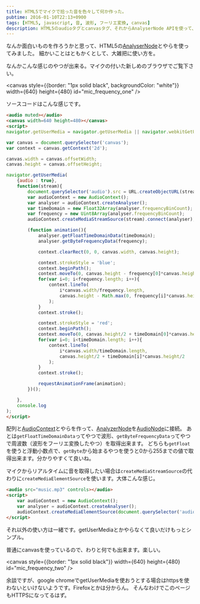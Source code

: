 ```yaml
---
title: HTML5でマイクで拾った音を色々して何か作った。
pubtime: 2016-01-10T22:13+0900
tags: [HTML5, javascript, 音, 波形, フーリエ変換, canvas]
description: HTML5のaudioタグとcanvasタグ、それからAnalyserNode APIを使って、録音やマイク入力をブラウザだけで解析・可視化してみました。色々と面白いことが出来そうです。
---
```


なんか面白いものを作ろうかと思って、HTML5の[AnalyserNode](https://developer.mozilla.org/en-US/docs/Web/API/AnalyserNode)とやらを使ってみました。
細かいことはともかくとして、大雑把に使い方を。

なんかこんな感じのやつが出来る。マイクの付いた新しめのブラウザでご覧下さい。

<canvas style={{border: "1px solid black", backgroundColor: "white"}} width={640} height={480} id="mic_frequency_one" />

ソースコードはこんな感じです。
``` html
<audio muted></audio>
<canvas width=640 height=480></canvas>
<script>
navigator.getUserMedia = navigator.getUserMedia || navigator.webkitGetUserMedia || navigator.mozGetUserMedia || navigator.msGetUserMedia;

var canvas = document.querySelector('canvas');
var context = canvas.getContext('2d');

canvas.width = canvas.offsetWidth;
canvas.height = canvas.offsetHeight;

navigator.getUserMedia(
    {audio : true},
    function(stream){
        document.querySelector('audio').src = URL.createObjectURL(stream);
        var audioContext = new AudioContext();
        var analyser = audioContext.createAnalyser();
        var timeDomain = new Float32Array(analyser.frequencyBinCount);
        var frequency = new Uint8Array(analyser.frequencyBinCount);
        audioContext.createMediaStreamSource(stream).connect(analyser);

        (function animation(){
            analyser.getFloatTimeDomainData(timeDomain);
            analyser.getByteFrequencyData(frequency);

            context.clearRect(0, 0, canvas.width, canvas.height);

            context.strokeStyle = 'blue';
            context.beginPath();
            context.moveTo(0, canvas.height - frequency[0]*canvas.height/255);
            for(var i=0; i<frequency.length; i++){
                context.lineTo(
                    i*canvas.width/frequency.length,
                    canvas.height - Math.max(0, frequency[i]*canvas.height/255)
                );
            }
            context.stroke();

            context.strokeStyle = 'red';
            context.beginPath();
            context.moveTo(0, canvas.height/2 + timeDomain[0]*canvas.height/2);
            for(var i=0; i<timeDomain.length; i++){
                context.lineTo(
                    i*canvas.width/timeDomain.length,
                    canvas.height/2 + timeDomain[i]*canvas.height/2
                );
            }
            context.stroke();

            requestAnimationFrame(animation);
        })();

    },
    console.log
);
</script>
```
配列と[AudioContext](https://developer.mozilla.org/en-US/docs/Web/API/AudioContext)とやらを作って、[AnalyzerNode](https://developer.mozilla.org/en-US/docs/Web/API/AnalyserNode)を[AudioNode](https://developer.mozilla.org/en-US/docs/Web/API/AudioNode)に接続。
あとは`getFloatTimeDomainData`ってやつで波形、`getByteFrequencyData`ってやつで周波数（波形をフーリエ変換したやつ）を取得出来ます。
どちらも`getFloat`を使うと浮動小数点で、`getByte`から始まるやつを使うと0から255までの値で取得出来ます。分かりやすくて良いね。

マイクからリアルタイムに音を取得したい場合は`createMediaStreamSource`の代わりに`createMediaElementSource`を使います。大体こんな感じ。
``` html
<audio src="music.mp3" controls></audio>
<script>
    var audioContext = new AudioContext();
    var analyser = audioContext.createAnalyser();
    audioContext.createMediaElementSource(document.querySelector('audio')).connect(analyser);
</script>
```
それ以外の使い方は一緒です。getUserMediaとかやらなくて良いだけもっとシンプル。

普通にcanvasを使っているので、わりと何でも出来ます。楽しい。

<canvas style={{border: "1px solid black"}} width={640} height={480} id="mic_frequency_two" />

余談ですが、google chromeでgetUserMediaを使おうとする場合はhttpsを使わないといけないようです。Firefoxとかは分からん。
そんなわけでこのページもHTTPSになってるはず。

<audio muted></audio>
<script defer sec="/blog/2016/01/html5-audio-context.js"></script>
